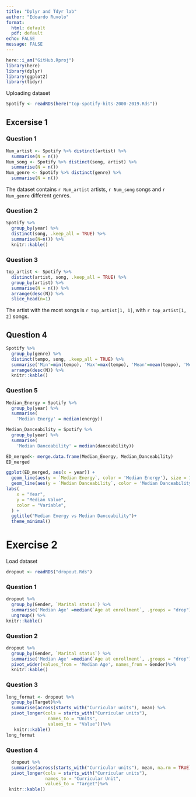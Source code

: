```yaml
---
title: "Dplyr and Tdyr lab"
author: "Edoardo Ruvolo"
format:
  html: default
  pdf: default
echo: FALSE
message: FALSE
---
```


```r
here::i_am("GitHub.Rproj")
library(here)
library(dplyr)
library(ggplot2)
library(tidyr)
```
Uploading dataset
```r
Spotify <- readRDS(here("top-spotify-hits-2000-2019.Rds"))
```

## Excersise 1
### Question 1
```r
Num_artist <- Spotify %>% distinct(artist) %>%
  summarise(N = n())
Num_song <- Spotify %>% distinct(song, artist) %>%
  summarise(N = n())
Num_genre <- Spotify %>% distinct(genre) %>%
  summarise(N = n())
```
The dataset contains `r Num_artist` artists, `r Num_song` songs and `r Num_genre` different genres.


### Question 2
```r
Spotify %>%
  group_by(year) %>%
  distinct(song, .keep_all = TRUE) %>%
  summarise(N=n()) %>%
  knitr::kable()
```
### Question 3
```r
top_artist <- Spotify %>%
  distinct(artist, song, .keep_all = TRUE) %>%
  group_by(artist) %>%
  summarise(N = n()) %>%
  arrange(desc(N)) %>%
  slice_head(n=1)
```
The artist with the most songs is `r top_artist[1, 1]`, with `r top_artist[1, 2]` songs.

## Question 4
```r
Spotify %>%
  group_by(genre) %>%
  distinct(tempo, song, .keep_all = TRUE) %>%
  summarise('Min'=min(tempo), 'Max'=max(tempo), 'Mean'=mean(tempo), 'Median'=median(tempo), 'N'=n()) %>%
  arrange(desc(N)) %>%
  knitr::kable()
``` 

### Question 5
```r
Median_Energy = Spotify %>%
  group_by(year) %>%
  summarise(
    'Median Energy' = median(energy))

Median_Danceability = Spotify %>%
  group_by(year) %>%
  summarise(
    'Median Danceability' = median(danceability))

ED_merged<- merge.data.frame(Median_Energy, Median_Danceability)
ED_merged

```


```r
ggplot(ED_merged, aes(x = year)) +
  geom_line(aes(y = `Median Energy`, color = 'Median Energy'), size = 1) +
  geom_line(aes(y = `Median Danceability`, color = 'Median Danceability'), size = 1)+
labs(
    x = "Year",
    y = "Median Value",
    color = "Variable",
  ) +
  ggtitle("Median Energy vs Median Danceability")+
  theme_minimal()

```
# Exercise 2 

Load dataset
```r
dropout <- readRDS("dropout.Rds")
```

### Question 1
```r
dropout %>%
  group_by(Gender, `Marital status`) %>% 
  summarise('Median Age' =median(`Age at enrollment`, .groups = "drop"))%>% 
  ungroup() %>%
knitr::kable()
```

### Question 2
```r
dropout %>%
  group_by(Gender, `Marital status`) %>% 
  summarise('Median Age' =median(`Age at enrollment`, .groups = "drop"))%>% 
  pivot_wider(values_from = 'Median Age', names_from = Gender)%>% 
  knitr::kable()
```

### Question 3

```r
long_format <- dropout %>%
  group_by(Target)%>%
  summarise(across(starts_with("Curricular units"), mean) %>%
  pivot_longer(cols = starts_with("Curricular units"),
                names_to = "Units",
                values_to = "Value"))%>%
   knitr::kable()
long_format

```


### Question 4
```r
  dropout %>%
  summarise(across(starts_with("Curricular units"), mean, na.rm = TRUE)) %>%
  pivot_longer(cols = starts_with("Curricular units"), 
               names_to = "Curricular Unit",
               values_to = "Target")%>%
 knitr::kable()

```






